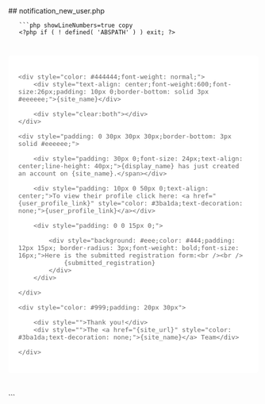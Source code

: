 

<div class="phpdocumentor-element -file">
    ## notification_new_user.php

        

    
       ```php showLineNumbers=true copy
       <?php if ( ! defined( 'ABSPATH' ) ) exit; ?>


<div style="max-width: 560px;padding: 20px;background: #ffffff;border-radius: 5px;margin:40px auto;font-family: Open Sans,Helvetica,Arial;font-size: 15px;color: #666;">

	<div style="color: #444444;font-weight: normal;">
		<div style="text-align: center;font-weight:600;font-size:26px;padding: 10px 0;border-bottom: solid 3px #eeeeee;">{site_name}</div>
		
		<div style="clear:both"></div>
	</div>
	
	<div style="padding: 0 30px 30px 30px;border-bottom: 3px solid #eeeeee;">

		<div style="padding: 30px 0;font-size: 24px;text-align: center;line-height: 40px;">{display_name} has just created an account on {site_name}.</span></div>

		<div style="padding: 10px 0 50px 0;text-align: center;">To view their profile click here: <a href="{user_profile_link}" style="color: #3ba1da;text-decoration: none;">{user_profile_link}</a></div>
		
		<div style="padding: 0 0 15px 0;">
		
			<div style="background: #eee;color: #444;padding: 12px 15px; border-radius: 3px;font-weight: bold;font-size: 16px;">Here is the submitted registration form:<br /><br />
				{submitted_registration}
			</div>
		</div>
		
	</div>
	
	<div style="color: #999;padding: 20px 30px">
		
		<div style="">Thank you!</div>
		<div style="">The <a href="{site_url}" style="color: #3ba1da;text-decoration: none;">{site_name}</a> Team</div>
		
	</div>

</div>
       ```
</div>
